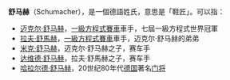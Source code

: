 {{noteTA
|T=zh-cn:舒马赫; zh-tw:舒馬克; zh-hk:舒麥加; zh-sg:舒马克
|1=zh-cn:舒马赫;; zh-tw:舒馬克; zh-hk:舒麥加; zh-sg:舒马克
|2=zh-cn:迈克尔·舒马赫;zh-hk:米高·舒麥加;zh-sg:迈克·舒马克;zh-tw:麥可·舒馬克;
}}
'''舒马赫'''（Schumacher），是一個德語姓氏，意思是「鞋匠」。可以指：
* [[迈克尔·舒马赫|迈克尔·舒马赫]]，[[一級方程式賽車|一級方程式賽車]]車手，七屆一級方程式世界冠軍
* [[拉夫·舒馬赫|拉夫·舒馬赫]]，[[一級方程式賽車|一級方程式賽車]]車手，迈克尔·舒马赫的弟弟
* [[米克·舒马赫|米克·舒马赫]]，迈克尔·舒马赫之子，赛车手
* [[达维德·舒马赫|达维德·舒马赫]]，拉夫·舒馬赫之子，赛车手
* [[哈拉尔德·舒马赫|哈拉尔德·舒马赫]]，20世纪80年代[[德国|德国]]著名[[门将|门将]]

{{disambig|Cat=三字人名消歧义}}
